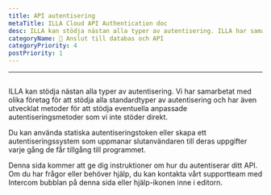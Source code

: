 ```yaml
---
title: API autentisering
metaTitle: ILLA Cloud API Authentication doc
desc: ILLA kan stödja nästan alla typer av autentisering. ILLA har samarbetat med olika företag för att stödja alla standardtyper av autentisering och har även utvecklat metoder för att stödja alla anpassade autentiseringsmetoder som vi inte stöder.
categoryName: 📲 Anslut till databas och API
categoryPriority: 4
postPriority: 1
---
```


* * *

## <Heading hidden>API-autentisering</Heading>

ILLA kan stödja nästan alla typer av autentisering. Vi har samarbetat med olika företag för att stödja alla standardtyper av autentisering och har även utvecklat metoder för att stödja eventuella anpassade autentiseringsmetoder som vi inte stöder direkt.

Du kan använda statiska autentiseringstoken eller skapa ett autentiseringssystem som uppmanar slutanvändaren till deras uppgifter varje gång de får tillgång till programmet.

Denna sida kommer att ge dig instruktioner om hur du autentiserar ditt API. Om du har frågor eller behöver hjälp, du kan kontakta vårt supportteam med Intercom bubblan på denna sida eller hjälp-ikonen inne i editorn.

